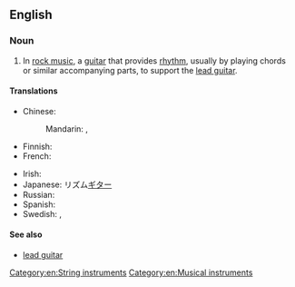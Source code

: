 ==English==
{{wikipedia}}

===Noun===
{{en-noun}}

# In [[rock music]], a [[guitar]] that provides [[rhythm]], usually by playing chords or similar accompanying parts, to support the [[lead guitar]].

====Translations====
{{trans-top|guitar that provides rhythm}}
* Chinese:
*: Mandarin: {{t|cmn|節奏吉他|sc=Hani}}, {{t|cmn|节奏吉他|tr=jiézòu jítā|sc=Hani}}
* Finnish: {{t|fi|rytmikitara}}
* French: {{t|fr|guitare rythmique|f}}
{{trans-mid}}
* Irish: {{t|ga|giotár rithime|m}}
* Japanese: リズム[[ギター]]
* Russian: {{t+|ru|ритм-гитара|f}}
* Spanish: {{t|es|guitarra rítmica|f}}
* Swedish: {{t|sv|kompgitarr|c}}, {{t|sv|rytmgitarr|c}}
{{trans-bottom}}

====See also====
* [[lead guitar]]

[[Category:en:String instruments]]
[[Category:en:Musical instruments]]